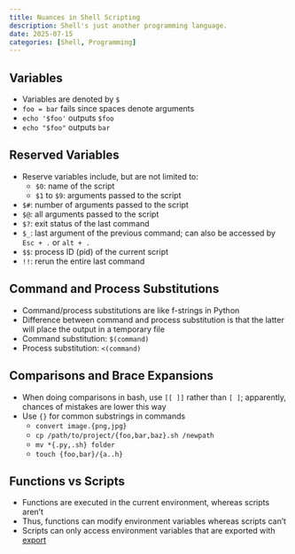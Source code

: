 ```yaml
---
title: Nuances in Shell Scripting
description: Shell's just another programming language.
date: 2025-07-15
categories: [Shell, Programming]
---
```


## Variables
- Variables are denoted by `$`
- `foo = bar` fails since spaces denote arguments
- `echo '$foo'` outputs `$foo`
- `echo "$foo"` outputs `bar`

## Reserved Variables
- Reserve variables include, but are not limited to:
  - `$0`: name of the script
  - `$1` to `$9`: arguments passed to the script
- `$#`: number of arguments passed to the script
- `$@`: all arguments passed to the script
- `$?`: exit status of the last command
- `$_`: last argument of the previous command; can also be accessed by `Esc + .` or `alt + .`
- `$$`: process ID (pid) of the current script
- `!!`: rerun the entire last command 

## Command and Process Substitutions
- Command/process substitutions are like f-strings in Python
- Difference between command and process substitution is that the latter will place the output in a temporary file
- Command substitution: `$(command)`
- Process substitution: `<(command)`

## Comparisons and Brace Expansions
- When doing comparisons in bash, use `[[ ]]` rather than `[ ]`; apparently, chances of mistakes are lower this way
- Use `{}` for common substrings in commands 
  - `convert image.{png,jpg}`
  - `cp /path/to/project/{foo,bar,baz}.sh /newpath`
  - `mv *{.py,.sh} folder`
  - `touch {foo,bar}/{a..h}`

## Functions vs Scripts
- Functions are executed in the current environment, whereas scripts aren't
- Thus, functions can modify environment variables whereas scripts can't
- Scripts can only access environment variables that are exported with [export](https://www.man7.org/linux/man-pages/man1/export.1p.html)
